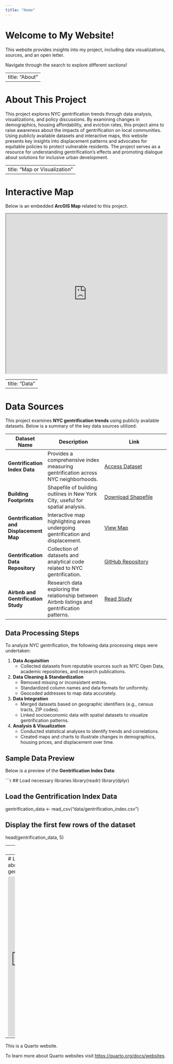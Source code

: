 ```yaml
---
title: "Home"
---
```


# Welcome to My Website!

This website provides insights into my project, including data visualizations, sources, and an open letter.

Navigate through the search to explore different sections!

---
title: "About"
---

# About This Project

This project explores NYC gentrification trends through data analysis, visualizations, and policy discussions. By examining changes in demographics, housing affordability, and eviction rates, this project aims to raise awareness about the impacts of gentrification on local communities. Using publicly available datasets and interactive maps, this website presents key insights into displacement patterns and advocates for equitable policies to protect vulnerable residents. The project serves as a resource for understanding gentrification's effects and promoting dialogue about solutions for inclusive urban development.

---
title: "Map or Visualization"
---

# Interactive Map

Below is an embedded **ArcGIS Map** related to this project.

<iframe width="100%" height="500" src="https://www.arcgis.com/apps/dashboards/a9a93b62e59a461c832007916740bd19"></iframe>


---
title: "Data"
---

# Data Sources

This project examines **NYC gentrification trends** using publicly available datasets. Below is a summary of the key data sources utilized:

| Dataset Name               | Description                                                                 | Link                                                                                           |
|----------------------------|-----------------------------------------------------------------------------|------------------------------------------------------------------------------------------------|
| **Gentrification Index Data** | Provides a comprehensive index measuring gentrification across NYC neighborhoods. | [Access Dataset](https://dataverse.harvard.edu/dataset.xhtml?persistentId=doi:10.7910/DVN/O56ZMB) |
| **Building Footprints**    | Shapefile of building outlines in New York City, useful for spatial analysis. | [Download Shapefile](https://data.cityofnewyork.us/Housing-Development/gentrification/fuea-9amr) |
| **Gentrification and Displacement Map** | Interactive map highlighting areas undergoing gentrification and displacement. | [View Map](https://www.urbandisplacement.org/maps/new-york-gentrification-and-displacement/) |
| **Gentrification Data Repository** | Collection of datasets and analytical code related to NYC gentrification. | [GitHub Repository](https://github.com/reneeonque/gentrification-data) |
| **Airbnb and Gentrification Study** | Research data exploring the relationship between Airbnb listings and gentrification patterns. | [Read Study](https://arxiv.org/abs/2101.05924) |

## Data Processing Steps

To analyze NYC gentrification, the following data processing steps were undertaken:

1. **Data Acquisition**
   - Collected datasets from reputable sources such as NYC Open Data, academic repositories, and research publications.

2. **Data Cleaning & Standardization**
   - Removed missing or inconsistent entries.
   - Standardized column names and data formats for uniformity.
   - Geocoded addresses to map data accurately.

3. **Data Integration**
   - Merged datasets based on geographic identifiers (e.g., census tracts, ZIP codes).
   - Linked socioeconomic data with spatial datasets to visualize gentrification patterns.

4. **Analysis & Visualization**
   - Conducted statistical analyses to identify trends and correlations.
   - Created maps and charts to illustrate changes in demographics, housing prices, and displacement over time.

## Sample Data Preview

Below is a preview of the **Gentrification Index Data**:

```r
## Load necessary libraries
library(readr)
library(dplyr)

## Load the Gentrification Index Data
gentrification_data <- read_csv("data/gentrification_index.csv")

## Display the first few rows of the dataset
head(gentrification_data, 5)


---
title: 
---
# Letter about NYC gentrification 

<iframe width="100%" height="500" frameborder="0"
  src="https://observablehq.com/embed/9d668532e63dc213?cell=*"></iframe>
---

This is a Quarto website.

To learn more about Quarto websites visit <https://quarto.org/docs/websites>.
